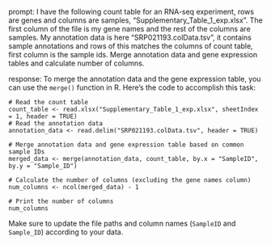 prompt:
I have the following count table for an RNA-seq experiment, rows are genes and columns are samples, "Supplementary_Table_1_exp.xlsx". The first column of the file is my gene names and the rest of the columns are samples. My annotation data is here  "SRP021193.colData.tsv", it contains sample annotations and rows of this matches the columns of count table, first column is the sample ids. Merge annotation data and gene expression tables and calculate number of columns.

response:
To merge the annotation data and the gene expression table, you can use the `merge()` function in R. Here's the code to accomplish this task:

```
# Read the count table
count_table <- read.xlsx("Supplementary_Table_1_exp.xlsx", sheetIndex = 1, header = TRUE)
# Read the annotation data
annotation_data <- read.delim("SRP021193.colData.tsv", header = TRUE)

# Merge annotation data and gene expression table based on common sample IDs
merged_data <- merge(annotation_data, count_table, by.x = "SampleID", by.y = "Sample_ID")

# Calculate the number of columns (excluding the gene names column)
num_columns <- ncol(merged_data) - 1

# Print the number of columns
num_columns
```

Make sure to update the file paths and column names (`SampleID` and `Sample_ID`) according to your data.
